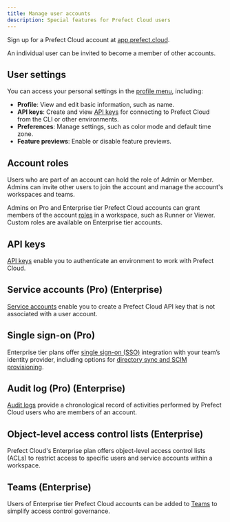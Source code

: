 ```yaml
---
title: Manage user accounts
description: Special features for Prefect Cloud users
---
```


Sign up for a Prefect Cloud account at [app.prefect.cloud](https://app.prefect.cloud).

<Note>
An individual user can be invited to become a member of other accounts.
</Note>

## User settings

You can access your personal settings in the [profile menu](https://app.prefect.cloud/my/profile), including:

- **Profile**: View and edit basic information, such as name.
- **API keys**: Create and view [API keys](/3.0rc/manage/cloud/manage-users/api-keys/) 
for connecting to Prefect Cloud from the CLI or other environments.
- **Preferences**: Manage settings, such as color mode and default time zone.
- **Feature previews**: Enable or disable feature previews.

## Account roles

Users who are part of an account can hold the role of Admin or Member.
Admins can invite other users to join the account and manage the account's workspaces and teams.

Admins on Pro and Enterprise tier Prefect Cloud accounts can grant members of the account 
[roles](/3.0rc/manage/cloud/manage-users/manage-roles/) in a workspace, such as Runner or Viewer.
Custom roles are available on Enterprise tier accounts.

## API keys

[API keys](/3.0rc/manage/cloud/manage-users/api-keys/) enable you to authenticate an environment to work with Prefect Cloud.

## Service accounts (Pro) (Enterprise)

[Service accounts](/3.0rc/manage/cloud/manage-users/service-accounts/) enable you to create a 
Prefect Cloud API key that is not associated with a user account.

## Single sign-on (Pro)

Enterprise tier plans offer [single sign-on (SSO)](/3.0rc/manage/cloud/manage-users/configure-sso/) 
integration with your team’s identity provider, including options for 
[directory sync and SCIM provisioning](/3.0rc/manage/cloud/manage-users/configure-sso/#directory-sync).

## Audit log (Pro) (Enterprise)

[Audit logs](/3.0rc/manage/cloud/manage-users/audit-logs/) provide a chronological record of 
activities performed by Prefect Cloud users who are members of an account.

## Object-level access control lists (Enterprise)

Prefect Cloud's Enterprise plan offers object-level access control lists (ACLs) to 
restrict access to specific users and service accounts within a workspace.

## Teams (Enterprise)

Users of Enterprise tier Prefect Cloud accounts can be added to 
[Teams](/3.0rc/manage/cloud/manage-users/manage-teams/) to simplify access control governance.
